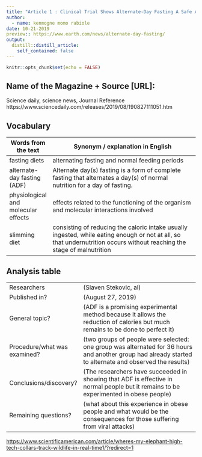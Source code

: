 ```yaml
---
title: "Article 1 : Clinical Trial Shows Alternate-Day Fasting A Safe Alternative To Caloric Restriction"
author:
  - name: kenmogne momo rabiole
date: 10-21-2019
preview:: https://www.earth.com/news/alternate-day-fasting/
output:
  distill::distill_article:
    self_contained: false
---
```


```r
knitr::opts_chunk$set(echo = FALSE)
```


## Name of the Magazine + Source [URL]:

Science daily, science news, Journal Reference https://www.sciencedaily.com/releases/2019/08/190827111051.htm
 
## Vocabulary 

|  Words from the text                | Synonym / explanation in English                                                                                                                                        |
| ----------------------------------- | ----------------------------------------------------------------------------------------------------------------------------------------------------------------------- |
| fasting diets                       | alternating fasting and normal feeding periods                                                                                                                          |
| alternate-day fasting (ADF)         | Alternate day(s) fasting is a form of complete fasting that alternates a day(s) of normal nutrition for a day of fasting.                                               |
| physiological and molecular effects | effects related to the functioning of the organism and molecular interactions involved                                                                                  |
| slimming diet                       | consisting of reducing the caloric intake usually ingested, while eating enough or not at all, so that undernutrition occurs without reaching the stage of malnutrition |

## Analysis table 

|                              |                                                                     |
| ---------------------------- | ------------------------------------------------------------------- |
| Researchers                  | (Slaven Stekovic, al)                        |
| Published in?                | (August 27, 2019)                                                       |
| General topic?               |  (ADF is a promising experimental method because it allows the reduction of calories but much remains to be done to perfect it)                      |
| Procedure/what was examined? | (two groups of people were selected: one group was alternated for 36 hours and another group had already started to alternate and observed the results) |
| Conclusions/discovery?       |  (The researchers have succeeded in showing that ADF is effective in normal people but it remains to be experimented in obese people)      |
| Remaining questions?         | (what about this experience in obese people and what would be the consequences for those suffering from viral attacks) |


<https://www.scientificamerican.com/article/wheres-my-elephant-high-tech-collars-track-wildlife-in-real-time1/?redirect=1>



